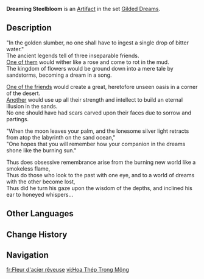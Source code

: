 {{Artifact Infobox
|image = Item Dreaming Steelbloom.png
|set   = Gilded Dreams
|piece = Flower of Life
}}
{{Description|A flower bud made of hammered dark gold. Its crimson core is wrapped by petals that shall never open.}}
'''Dreaming Steelbloom''' is an [[Artifact]] in the set [[Gilded Dreams]].

==Description==
"In the golden slumber, no one shall have to ingest a single drop of bitter water."<br />
The ancient legends tell of three inseparable friends.<br />
[[Goddess of Flowers|One of them]] would wither like a rose and come to rot in the mud.<br />
The kingdom of flowers would be ground down into a mere tale by sandstorms, becoming a dream in a song.

[[Greater Lord Rukkhadevata|One of the friends]] would create a great, heretofore unseen oasis in a corner of the desert.<br />
[[Scarlet King|Another]] would use up all their strength and intellect to build an eternal illusion in the sands.<br />
No one should have had scars carved upon their faces due to sorrow and partings.

"When the moon leaves your palm, and the lonesome silver light retracts from atop the labyrinth on the sand ocean,"<br />
"One hopes that you will remember how your companion in the dreams shone like the burning sun."

Thus does obsessive remembrance arise from the burning new world like a smokeless flame,<br />
Thus do those who look to the past with one eye, and to a world of dreams with the other become lost,<br />
Thus did he turn his gaze upon the wisdom of the depths, and inclined his ear to honeyed whispers...

==Other Languages==
{{Other Languages
|en      = Dreaming Steelbloom
|zhs     = 梦中的铁花
|zhs_rm  = Mèng Zhōng de Tiě Huā
|zht     = 夢中的鐵花
|zht_rm  = Mèng Zhōng de Tiě Huā
|zh_tl   = Ironbloom in the Dream
|ja      = 夢境の鉄花
|ja_rm   = Mukyou no Tekka{{Assumed}}
|ja_tl   = Steelbloom of the Dreamworld
|ko      = 꿈속에서 피어난 철의 꽃
|ko_rm   = Kkumsok-eseo Pieonan Cheol-ui Kkot
|ko_tl   = Iron Flower Bloomed in Dream
|es      = Flor de Metal Onírica
|es_tl   = Metal Dream Flower
|fr      = Fleur d’acier rêveuse
|fr_tl   = Dreamy Steel Flower
|ru      = Сон железного цветка
|ru_tl   = Dream of the Iron Flower
|th      = Dreaming Steelbloom
|vi      = Hoa Thép Trong Mộng
|vi_tl   = 
|de      = Metallblüte im Traum
|de_tl   = Metalbloom within a Dream
|id      = Dreaming Steelbloom
|pt      = Flor de Metal Onírica
|pt_tl   = 
|tr      = Demirden Düşler Çiçeği
|tr_tl   = 
|it      = Fiordacciaio sognante
|it_tl   = 
}}

==Change History==
{{Change History|3.0}}

==Navigation==
{{Artifact Set Navbox|Gilded Dreams}}

[[fr:Fleur d'acier rêveuse]]
[[vi:Hoa Thép Trong Mộng]]